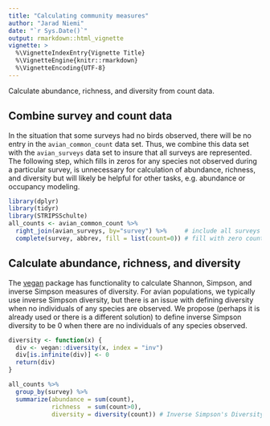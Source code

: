 ```yaml
---
title: "Calculating community measures"
author: "Jarad Niemi"
date: "`r Sys.Date()`"
output: rmarkdown::html_vignette
vignette: >
  %\VignetteIndexEntry{Vignette Title}
  %\VignetteEngine{knitr::rmarkdown}
  %\VignetteEncoding{UTF-8}
---
```


Calculate abundance, richness, and diversity from count data. 

## Combine survey and count data

In the situation that some surveys had no birds observed, there will be no
entry in the `avian_common_count` data set. 
Thus, we combine this data set with the `avian_surveys` data set to insure that
all surveys are represented. 
The following step, which fills in zeros for any species not observed during a
particular survey, is unnecessary for calculation of abundance, richness, and
diversity but will likely be helpful for other tasks, e.g. abundance or 
occupancy modeling. 

```r
library(dplyr)
library(tidyr)
library(STRIPSSchulte)
all_counts <- avian_common_count %>%
  right_join(avian_surveys, by="survey") %>%     # include all surveys
  complete(survey, abbrev, fill = list(count=0)) # fill with zero counts
```



## Calculate abundance, richness, and diversity

The [vegan](https://cran.r-project.org/web/packages/vegan/index.html) package
has functionality to calculate Shannon, Simpson, and inverse Simpson measures
of diversity. 
For avian populations, we typically use inverse Simpson diversity, but there is
an issue with defining diversity when no individuals of any species are 
observed. 
We propose (perhaps it is already used or there is a different solution) to 
define inverse Simpson diversity to be 0 when there are no individuals of any 
species observed. 

```r
diversity <- function(x) {
  div <- vegan::diversity(x, index = "inv")
  div[is.infinite(div)] <- 0
  return(div)
}
```

```r
all_counts %>%
  group_by(survey) %>%
  summarize(abundance = sum(count),
            richness  = sum(count>0),
            diversity = diversity(count)) # Inverse Simpson's Diversity
```

